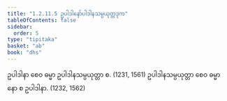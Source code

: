 ```yaml
---
title: "1.2.11.5 ဥပါဒါနော်ပါဒါနသမ္ပယုတ္တဒုက"
tableOfContents: false
sidebar:
  order: 5
type: "tipitaka"
basket: "ab"
book: "dhs"
---
```



<DynamicBreadcrumb />

<Division number="95" book="dhs" e="ch" v="29" p="12">

<Paragraph number="223" book="dhs">
ဥပါဒါနာ စေဝ ဓမ္မာ ဥပါဒါနသမ္ပယုတ္တာ စ. (<Emphasis>1231, 1561</Emphasis>)
</Paragraph>

<Paragraph number="224" book="dhs">
ဥပါဒါနသမ္ပယုတ္တာ စေဝ ဓမ္မာ နော စ ဥပါဒါနာ. (<Emphasis>1232, 1562</Emphasis>)
</Paragraph>
</Division>